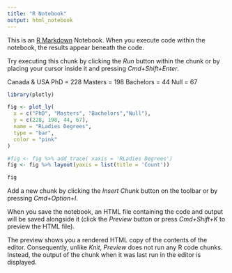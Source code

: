 ```yaml
---
title: "R Notebook"
output: html_notebook
---
```


This is an [R Markdown](http://rmarkdown.rstudio.com) Notebook. When you execute code within the notebook, the results appear beneath the code. 

Try executing this chunk by clicking the *Run* button within the chunk or by placing your cursor inside it and pressing *Cmd+Shift+Enter*. 

Canada & USA 
PhD = 228
Masters = 198
Bachelors = 44
Null = 67 

```r
library(plotly)

fig <- plot_ly(
  x = c("PhD", "Masters", "Bachelors","Null"),
  y = c(228, 198, 44, 67),
  name = "RLadies Degrees",
  type = "bar",
  color = "pink"
)

#fig <- fig %>% add_trace( xaxis = 'RLadies Degrees')
fig <- fig %>% layout(yaxis = list(title = 'Count'))

fig

```

Add a new chunk by clicking the *Insert Chunk* button on the toolbar or by pressing *Cmd+Option+I*.

When you save the notebook, an HTML file containing the code and output will be saved alongside it (click the *Preview* button or press *Cmd+Shift+K* to preview the HTML file). 

The preview shows you a rendered HTML copy of the contents of the editor. Consequently, unlike *Knit*, *Preview* does not run any R code chunks. Instead, the output of the chunk when it was last run in the editor is displayed.

